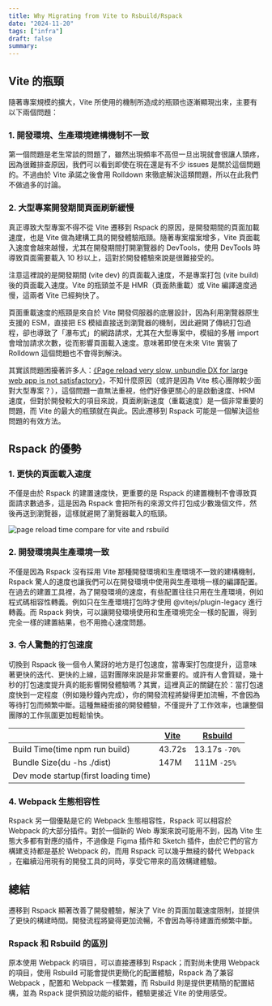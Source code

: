 ```yaml
---
title: Why Migrating from Vite to Rsbuild/Rspack
date: "2024-11-20"
tags: ["infra"]
draft: false
summary: 
---
```


## Vite 的瓶頸

隨著專案規模的擴大，Vite 所使用的機制所造成的瓶頸也逐漸顯現出來，主要有以下兩個問題：

### 1. 開發環境、生產環境建構機制不一致

第一個問題是老生常談的問題了，雖然出現頻率不高但一旦出現就會很讓人頭疼，因為很難排查原因，我們可以看到即使在現在還是有不少 issues 是關於這個問題的。不過由於 Vite 承諾之後會用 Rolldown 來徹底解決這類問題，所以在此我們不做過多的討論。

### 2. 大型專案開發期間頁面刷新緩慢

真正導致大型專案不得不從 Vite 遷移到 Rspack 的原因，是開發期間的頁面加載速度，也是 Vite 做為建構工具的開發體驗瓶頸。隨著專案檔案增多，Vite 頁面載入速度會越來越慢，尤其在開發期間打開瀏覽器的 DevTools，使用 DevTools 時導致頁面需要載入 10 秒以上，這對於開發體驗來說是很難接受的。

注意這裡說的是開發期間 (vite dev) 的頁面載入速度，不是專案打包 (vite build) 後的頁面載入速度。Vite 的瓶頸並不是 HMR（頁面熱重載）或 Vite 編譯速度過慢，這兩者 Vite 已經夠快了。

頁面重載速度的瓶頸是來自於 Vite 開發伺服器的底層設計，因為利用瀏覽器原生支援的 ESM，直接把 ES 模組直接送到瀏覽器的機制，因此避開了傳統打包過程，卻也導致了「瀑布式」的網路請求，尤其在大型專案中，模組的多層 import 會增加請求次數，從而影響頁面載入速度。意味著即使在未來 Vite 實裝了 Rolldown 這個問題也不會得到解決。

其實該問題困擾著許多人：[《Page reload very slow, unbundle DX for large web app is not satisfactory》](https://github.com/vitejs/vite/discussions/13697)，不知什麼原因（或許是因為 Vite 核心團隊較少面對大型專案？），這個問題一直無法重視，他們好像更關心的是啟動速度、HRM 速度，但對於開發較大的項目來說，頁面刷新速度（重載速度）是一個非常重要的問題，而 Vite 的最大的瓶頸就在與此。因此遷移到 Rspack 可能是一個解決這些問題的有效方法。

## Rspack 的優勢

### 1. 更快的頁面載入速度

不僅是由於 Rspack 的建置速度快，更重要的是 Rspack 的建置機制不會導致頁面請求數過多，這是因為 Rspack 會把所有的來源文件打包成少數幾個文件，然後再送到瀏覽器，這樣就避開了瀏覽器載入的瓶頸。

![page reload time compare for vite and rsbuild](/static/images/blog/page-reload-time-vite-vs-rsbuild.png)

### 2. 開發環境與生產環境一致

不僅是因為 Rspack 沒有採用 Vite 那種開發環境和生產環境不一致的建構機制，Rspack 驚人的速度也讓我們可以在開發環境中使用與生產環境一樣的編譯配置。在過去的建置工具裡，為了開發環境的速度，有些配置往往只用在生產環境，例如程式碼相容性轉義。例如只在生產環境打包時才使用 @vitejs/plugin-legacy 進行轉義。而 Rspack 夠快，可以讓開發環境使用和生產環境完全一樣的配置，得到完全一樣的建置結果，也不用擔心速度問題。

### 3. 令人驚艷的打包速度

切換到 Rspack 後一個令人驚訝的地方是打包速度，當專案打包度提升，這意味著更快的迭代、更快的上線，這對團隊來說是非常重要的。或許有人會質疑，幾十秒的打包速度提升真的能影響開發體驗嗎？其實，這裡真正的關鍵在於：當打包速度快到一定程度（例如幾秒鐘內完成），你的開發流程將變得更加流暢，不會因為等待打包而頻繁中斷。這種無縫銜接的開發體驗，不僅提升了工作效率，也讓整個團隊的工作氛圍更加輕鬆愉快。

|                                      | [Vite](https://vitejs.dev/) | [Rsbuild](https://rsbuild.dev/) |
| ------------------------------------ | --------------------------- | ------------------------------- |
| Build Time(time npm run build)       | 43.72s                      | 13.17s `-70%`                   |
| Bundle Size(du -hs ./dist)           | 147M                        | 111M `-25%`                     |
| Dev mode startup(first loading time) |                             |                                 |

### 4. Webpack 生態相容性

Rspack 另一個優點是它的 Webpack 生態相容性，Rspack 可以相容於 Webpack 的大部分插件。對於一個新的 Web 專案來說可能用不到，因為 Vite 生態大多都有對應的插件，不過像是 Figma 插件和 Sketch 插件，由於它們的官方構建支持都是基於 Webpack 的，而用 Rspack 可以幾乎無縫的替代 Webpack ，在繼續沿用現有的開發工具的同時，享受它帶來的高效構建體驗。

## 總結

遷移到 Rspack 顯著改善了開發體驗，解決了 Vite 的頁面加載速度限制，並提供了更快的構建時間。開發流程將變得更加流暢，不會因為等待建置而頻繁中斷。

### Rspack 和 Rsbuild 的區別

原本使用 Webpack 的項目，可以直接遷移到 Rspack；而對尚未使用 Webpack 的項目，使用 Rsbuild 可能會提供更簡化的配置體驗，Rspack 為了兼容 Webpack ，配置和 Webpack 一樣繁雜，而 Rsbuild 則是提供更精簡的配置結構，並為 Rspack 提供預設功能的組件，體驗更接近 Vite 的使用感受。
